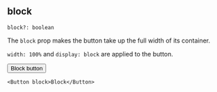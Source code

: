 
## block

```
block?: boolean
```

The `block` prop makes the button take up the full width of its container.

`width: 100%` and `display: block` are applied to the button.

<Button block>Block button</Button>

```tsx
<Button block>Block</Button>
```
